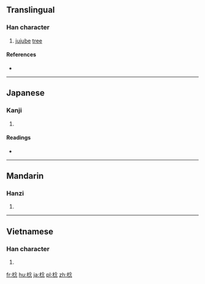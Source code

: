 ==Translingual==

===Han character===
{{Han char|rn=75|rad=木|as=08|sn=12|four=48932|canj=DOIP|ids=⿰木念}}

# [[jujube]] [[tree]]

====References====
* {{Han ref|kx=0534.140|dkj=14977|dj=0922.100|hdz=21235.080|uh=68EF|ud=26863|bh=D9C2|bd=55746}}

----

==Japanese==

===Kanji===
{{ja-kanji|grade=|rs=木08}}

# {{defn|lang=ja|sort=木08}}

====Readings====
* {{ja-readings|on=[[じん]] (jin), [[でん]] (den), [[しん]] (shin)|kun=}}

----

==Mandarin==

===Hanzi===
{{cmn-hanzi|pin=[[rěn]] ([[ren3]])|wg=jen<sup>3</sup>}}

# {{defn|lang=cmn|sort=木08}}

----

==Vietnamese==

===Han character===
{{vi-readings|rs=木08| hanviet = nạm}}

# {{defn|lang=vi|sort=木08}}

[[fr:棯]]
[[hu:棯]]
[[ja:棯]]
[[pl:棯]]
[[zh:棯]]